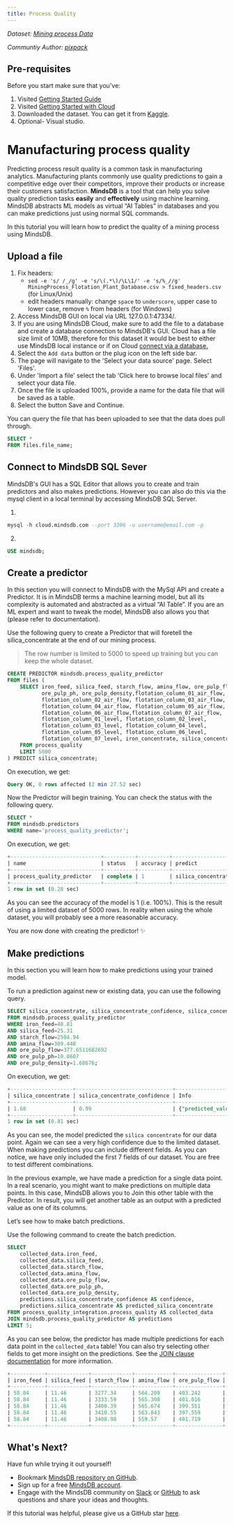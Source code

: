 ```yaml
---
title: Process Quality
---
```


_Dataset: [Mining process Data](https://www.kaggle.com/edumagalhaes/quality-prediction-in-a-mining-process)_

_Communtiy Author: [pixpack](https://github.com/pixpack)_

## Pre-requisites

Before you start make sure that you've:

1. Visited [Getting Started Guide](/info)
2. Visited [Getting Started with Cloud](/deployment/cloud)
3. Downloaded the dataset. You can get it from
   [Kaggle](https://www.kaggle.com/edumagalhaes/quality-prediction-in-a-mining-process).
4. Optional- Visual studio.

# Manufacturing process quality

Predicting process result quality is a common task in manufacturing analytics.
Manufacturing plants commonly use quality predictions to gain a competitive edge
over their competitors, improve their products or increase their customers
satisfaction. **MindsDB** is a tool that can help you solve quality prediction
tasks **easily** and **effectively** using machine learning. MindsDB abstracts
ML models as virtual “AI Tables” in databases and you can make predictions just
using normal SQL commands.

In this tutorial you will learn how to predict the quality of a mining process
using MindsDB.

## Upload a file

1. Fix headers:
   - `sed -e 's/ /_/g' -e 's/\(.*\)/\L\1/' -e 's/%_//g' MiningProcess_Flotation_Plant_Database.csv > fixed_headers.csv`
     (for Linux/Unix)
   - edit headers manually: change `space` to `underscore`, upper case to lower
     case, remove `%` from headers (for Windows)
2. Access MindsDB GUI on local via URL 127.0.0.1:47334/.
3. If you are using MindsDB Cloud, make sure to add the file to a database and
   create a database connection to MindsDB's GUI. Cloud has a file size limit of
   10MB, therefore for this dataset it would be best to either use MindsDB local
   instance or if on Cloud
   [connect via a database.](/sql/create/databases/)
4. Select the `Add data` button or the plug icon on the left side bar.
5. The page will navigate to the 'Select your data source' page. Select 'Files'.
6. Under 'Import a file' select the tab 'Click here to browse local files' and
   select your data file.
7. Once the file is uploaded 100%, provide a name for the data file that will be
   saved as a table.
8. Select the button Save and Continue.

You can query the file that has been uploaded to see that the data does pull
through.

```sql
SELECT *
FROM files.file_name;
```

## Connect to MindsDB SQL Sever

MindsDB's GUI has a SQL Editor that allows you to create and train predictors
and also makes predictions. However you can also do this via the mysql client in
a local terminal by accessing MindsDB SQL Server.

1.

```sql
mysql -h cloud.mindsdb.com --port 3306 -u username@email.com -p
```

2.

```sql
USE mindsdb;
```

## Create a predictor

In this section you will connect to MindsDB with the MySql API and create a
Predictor. It is in MindsDB terms a machine learning model, but all its
complexity is automated and abstracted as a virtual “AI Table”. If you are an ML
expert and want to tweak the model, MindsDB also allows you that (please refer
to documentation).

Use the following query to create a Predictor that will foretell the
silica_concentrate at the end of our mining process.

> The row number is limited to 5000 to speed up training but you can keep the
> whole dataset.

```sql
CREATE PREDICTOR mindsdb.process_quality_predictor
FROM files (
    SELECT iron_feed, silica_feed, starch_flow, amina_flow, ore_pulp_flow,
           ore_pulp_ph, ore_pulp_density,flotation_column_01_air_flow,
           flotation_column_02_air_flow, flotation_column_03_air_flow,
           flotation_column_04_air_flow, flotation_column_05_air_flow,
           flotation_column_06_air_flow,flotation_column_07_air_flow,
           flotation_column_01_level, flotation_column_02_level,
           flotation_column_03_level, flotation_column_04_level,
           flotation_column_05_level, flotation_column_06_level,
           flotation_column_07_level, iron_concentrate, silica_concentrate
    FROM process_quality
    LIMIT 5000
) PREDICT silica_concentrate;
```

On execution, we get:

```sql
Query OK, 0 rows affected (2 min 27.52 sec)
```

Now the Predictor will begin training. You can check the status with the
following query.

```sql
SELECT *
FROM mindsdb.predictors
WHERE name='process_quality_predictor';
```

On execution, we get:

```sql
+-----------------------------+----------+----------+--------------------+-------------------+------------------+
| name                        | status   | accuracy | predict            | select_data_query | training_options |
+-----------------------------+----------+----------+--------------------+-------------------+------------------+
| process_quality_predictor   | complete | 1        | silica_concentrate |                   |                  |
+-----------------------------+----------+----------+--------------------+-------------------+------------------+
1 row in set (0.28 sec)
```

As you can see the accuracy of the model is 1 (i.e. 100%). This is the result of
using a limited dataset of 5000 rows. In reality when using the whole dataset,
you will probably see a more reasonable accuracy.

You are now done with creating the predictor! ✨

## Make predictions

In this section you will learn how to make predictions using your trained model.

To run a prediction against new or existing data, you can use the following
query.

```sql
SELECT silica_concentrate, silica_concentrate_confidence, silica_concentrate_explain
FROM mindsdb.process_quality_predictor
WHERE iron_feed=48.81
AND silica_feed=25.31
AND starch_flow=2504.94
AND amina_flow=309.448
AND ore_pulp_flow=377.6511682692
AND ore_pulp_ph=10.0607
AND ore_pulp_density=1.68676;
```

On execution, we get:

```sql
+--------------------+-------------------------------+-------------------------------------------------------------------------------------------------------------------------------------------------+
| silica_concentrate | silica_concentrate_confidence | Info                                                                                                                                            |
+--------------------+-------------------------------+-------------------------------------------------------------------------------------------------------------------------------------------------+
| 1.68               | 0.99                          | {"predicted_value": "1.68", "confidence": 0.99, "confidence_lower_bound": null, "confidence_upper_bound": null, "anomaly": null, "truth": null} |
+--------------------+-------------------------------+-------------------------------------------------------------------------------------------------------------------------------------------------+
1 row in set (0.81 sec)
```

As you can see, the model predicted the `silica concentrate` for our data point.
Again we can see a very high confidence due to the limited dataset. When making
predictions you can include different fields. As you can notice, we have only
included the first 7 fields of our dataset. You are free to test different
combinations.

In the previous example, we have made a prediction for a single data point. In a
real scenario, you might want to make predictions on multiple data points. In
this case, MindsDB allows you to Join this other table with the Predictor. In
result, you will get another table as an output with a predicted value as one of
its columns.

Let’s see how to make batch predictions.

Use the following command to create the batch prediction.

```sql
SELECT
    collected_data.iron_feed,
    collected_data.silica_feed,
    collected_data.starch_flow,
    collected_data.amina_flow,
    collected_data.ore_pulp_flow,
    collected_data.ore_pulp_ph,
    collected_data.ore_pulp_density,
    predictions.silica_concentrate_confidence AS confidence,
    predictions.silica_concentrate AS predicted_silica_concentrate
FROM process_quality_integration.process_quality AS collected_data
JOIN mindsdb.process_quality_predictor AS predictions
LIMIT 5;
```

As you can see below, the predictor has made multiple predictions for each data
point in the `collected_data` table! You can also try selecting other fields to
get more insight on the predictions. See the
[JOIN clause documentation](/sql/api/join/) for more
information.

```sql
+-----------+-------------+-------------+------------+---------------+-------------+------------------+------------+------------------------------+
| iron_feed | silica_feed | starch_flow | amina_flow | ore_pulp_flow | ore_pulp_ph | ore_pulp_density | confidence | predicted_silica_concentrate |
+-----------+-------------+-------------+------------+---------------+-------------+------------------+------------+------------------------------+
| 58.84     | 11.46       | 3277.34     | 564.209    | 403.242       | 9.88472     | 1.76297          | 0.99       | 2.129567174379606            |
| 58.84     | 11.46       | 3333.59     | 565.308    | 401.016       | 9.88543     | 1.76331          | 0.99       | 2.129548423407259            |
| 58.84     | 11.46       | 3400.39     | 565.674    | 399.551       | 9.88613     | 1.76366          | 0.99       | 2.130100408285386            |
| 58.84     | 11.46       | 3410.55     | 563.843    | 397.559       | 9.88684     | 1.764            | 0.99       | 2.1298757513510136           |
| 58.84     | 11.46       | 3408.98     | 559.57     | 401.719       | 9.88755     | 1.76434          | 0.99       | 2.130438907683961            |
+-----------+-------------+-------------+------------+---------------+-------------+------------------+------------+------------------------------+
```

## What's Next?

Have fun while trying it out yourself!

- Bookmark [MindsDB repository on GitHub](https://github.com/mindsdb/mindsdb).
- Sign up for a free [MindsDB account](https://cloud.mindsdb.com/register).
- Engage with the MindsDB community on
  [Slack](https://mindsdb.com/joincommunity) or
  [GitHub](https://github.com/mindsdb/mindsdb/discussions) to ask questions and
  share your ideas and thoughts.

If this tutorial was helpful, please give us a GitHub star
[here](https://github.com/mindsdb/mindsdb).

